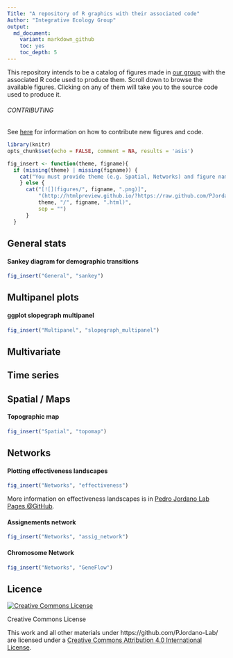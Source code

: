 ```yaml
---
Title: "A repository of R graphics with their associated code"
Author: "Integrative Ecology Group"
output:
  md_document:
    variant: markdown_github
    toc: yes
    toc_depth: 5
---
```


This repository intends to be a catalog of figures made in [our group](http://ebd10.ebd.csic.es/ebd10/Home.html) with the associated R code used to produce them. Scroll down to browse the available figures. Clicking on any of them will take you to the source code used to produce it. 

###### CONTRIBUTING

See [here](https://github.com/PJordano-Lab/R-figures/blob/master/contributing.md) for information on how to contribute new figures and code. 
  


```r
library(knitr)
opts_chunk$set(echo = FALSE, comment = NA, results = 'asis')
```

```r
fig_insert <- function(theme, figname){
  if (missing(theme) | missing(figname)) {
    cat("You must provide theme (e.g. Spatial, Networks) and figure name (e.g. topomap)")
    } else {
      cat("[![](figures/", figname, ".png)]",
          "(http://htmlpreview.github.io/?https://raw.github.com/PJordano-Lab/R-figures/blob/master/",
          theme, "/", figname, ".html)",
          sep = "")
      }
  }
```





## General stats

#### Sankey diagram for demographic transitions
```r
fig_insert("General", "sankey")
```



## Multipanel plots 

#### ggplot slopegraph multipanel
```r
fig_insert("Multipanel", "slopegraph_multipanel")
```






## Multivariate







## Time series







## Spatial / Maps

#### Topographic map  
```r
fig_insert("Spatial", "topomap")
```







## Networks

#### Plotting effectiveness landscapes
```r
fig_insert("Networks", "effectiveness")
```

More information on effectiveness landscapes is in [Pedro Jordano Lab Pages @GitHub](http://pedroj.github.io).






#### Assignements network

```r
fig_insert("Networks", "assig_network")
```


#### Chromosome Network

```r
fig_insert("Networks", "GeneFlow") 
```

Licence
--------
<a rel="license" href="http://creativecommons.org/licenses/by/4.0/"><img alt="Creative Commons License" style="border-width:0" src="https://i.creativecommons.org/l/by/4.0/88x31.png" /></a>

Creative Commons License  

This work and all other materials under https://github.com/PJordano-Lab/ are licensed under a [Creative Commons Attribution 4.0 International License](https://creativecommons.org/licenses/by/4.0/legalcode).

